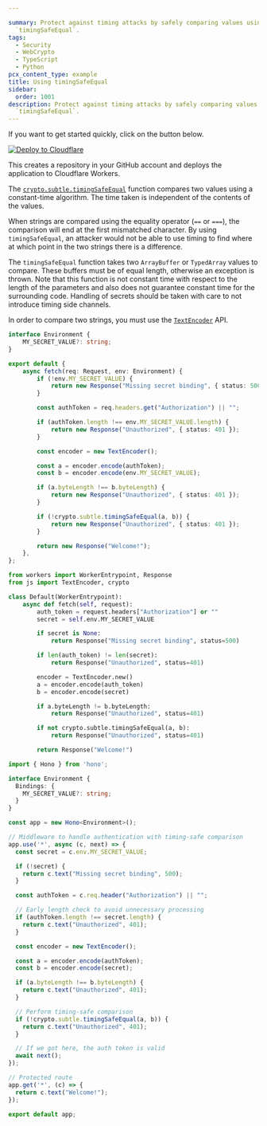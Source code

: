 ```yaml
---

summary: Protect against timing attacks by safely comparing values using
  `timingSafeEqual`.
tags:
  - Security
  - WebCrypto
  - TypeScript
  - Python
pcx_content_type: example
title: Using timingSafeEqual
sidebar:
  order: 1001
description: Protect against timing attacks by safely comparing values using
  `timingSafeEqual`.
---
```


If you want to get started quickly, click on the button below.

[![Deploy to Cloudflare](https://deploy.workers.cloudflare.com/button)](https://deploy.workers.cloudflare.com/?url=https://github.com/cloudflare/docs-examples/tree/main/workers/protect-against-timing-attacks)

This creates a repository in your GitHub account and deploys the application to Cloudflare Workers.


The [`crypto.subtle.timingSafeEqual`](/workers/runtime-apis/web-crypto/#timingsafeequal) function compares two values using a constant-time algorithm. The time taken is independent of the contents of the values.

When strings are compared using the equality operator (`==` or `===`), the comparison will end at the first mismatched character. By using `timingSafeEqual`, an attacker would not be able to use timing to find where at which point in the two strings there is a difference.

The `timingSafeEqual` function takes two `ArrayBuffer` or `TypedArray` values to compare. These buffers must be of equal length, otherwise an exception is thrown.
Note that this function is not constant time with respect to the length of the parameters and also does not guarantee constant time for the surrounding code.
Handling of secrets should be taken with care to not introduce timing side channels.

In order to compare two strings, you must use the [`TextEncoder`](/workers/runtime-apis/encoding/#textencoder) API.

<Tabs syncKey="workersExamples"> <TabItem label="TypeScript" icon="seti:typescript">

```ts
interface Environment {
	MY_SECRET_VALUE?: string;
}

export default {
	async fetch(req: Request, env: Environment) {
		if (!env.MY_SECRET_VALUE) {
			return new Response("Missing secret binding", { status: 500 });
		}

		const authToken = req.headers.get("Authorization") || "";

		if (authToken.length !== env.MY_SECRET_VALUE.length) {
			return new Response("Unauthorized", { status: 401 });
		}

		const encoder = new TextEncoder();

		const a = encoder.encode(authToken);
		const b = encoder.encode(env.MY_SECRET_VALUE);

		if (a.byteLength !== b.byteLength) {
			return new Response("Unauthorized", { status: 401 });
		}

		if (!crypto.subtle.timingSafeEqual(a, b)) {
			return new Response("Unauthorized", { status: 401 });
		}

		return new Response("Welcome!");
	},
};
```

</TabItem> <TabItem label="Python" icon="seti:python">

```py
from workers import WorkerEntrypoint, Response
from js import TextEncoder, crypto

class Default(WorkerEntrypoint):
    async def fetch(self, request):
        auth_token = request.headers["Authorization"] or ""
        secret = self.env.MY_SECRET_VALUE

        if secret is None:
            return Response("Missing secret binding", status=500)

        if len(auth_token) != len(secret):
            return Response("Unauthorized", status=401)

        encoder = TextEncoder.new()
        a = encoder.encode(auth_token)
        b = encoder.encode(secret)

        if a.byteLength != b.byteLength:
            return Response("Unauthorized", status=401)

        if not crypto.subtle.timingSafeEqual(a, b):
            return Response("Unauthorized", status=401)

        return Response("Welcome!")
```

</TabItem> <TabItem label="Hono" icon="seti:typescript">

```ts
import { Hono } from 'hono';

interface Environment {
  Bindings: {
    MY_SECRET_VALUE?: string;
  }
}

const app = new Hono<Environment>();

// Middleware to handle authentication with timing-safe comparison
app.use('*', async (c, next) => {
  const secret = c.env.MY_SECRET_VALUE;

  if (!secret) {
    return c.text("Missing secret binding", 500);
  }

  const authToken = c.req.header("Authorization") || "";

  // Early length check to avoid unnecessary processing
  if (authToken.length !== secret.length) {
    return c.text("Unauthorized", 401);
  }

  const encoder = new TextEncoder();

  const a = encoder.encode(authToken);
  const b = encoder.encode(secret);

  if (a.byteLength !== b.byteLength) {
    return c.text("Unauthorized", 401);
  }

  // Perform timing-safe comparison
  if (!crypto.subtle.timingSafeEqual(a, b)) {
    return c.text("Unauthorized", 401);
  }

  // If we got here, the auth token is valid
  await next();
});

// Protected route
app.get('*', (c) => {
  return c.text("Welcome!");
});

export default app;
```

</TabItem> </Tabs>
